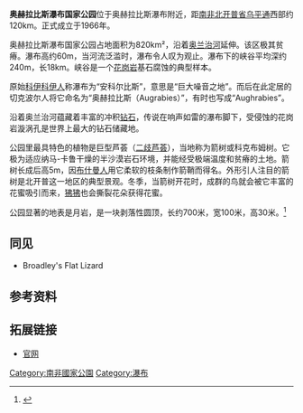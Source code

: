 {{Infobox protected area

| name = 奥赫拉比斯瀑布国家公园

| iucn_category = II

| photo = Augrabie, Waterfalls, South Africa.jpg

| photo_caption = 奥赫拉比斯瀑布

| photo_width =

| map = South Africa

| relief = 1

| map_caption = 公园的地理位置

| map_width =

| location = [[南非|南非]]，北开普

| nearest_city = [[乌平通|乌平通]]

| lat_d = 28

| lat_m = 35

| lat_s = 28

| lat_NS = S

| long_d = 20

| long_m = 20

| long_s = 18

| long_EW = E

| coords_ref =

| region = ZA-NC

| area = {{convert|820|km2|sqmi|abbr=on}}

| established = 1966

| visitation_num =

| visitation_year =

| governing_body = 南非国家公园

| world_heritage_site =

| url = http://www.sanparks.org/parks/augrabies/

}} 

'''奥赫拉比斯瀑布国家公园'''位于奥赫拉比斯瀑布附近，距[[南非|南非]][[北开普省|北开普省]][[乌平通|乌平通]]西部约120km。正式成立于1966年。

奥赫拉比斯瀑布国家公园占地面积为820km²，沿着[[奥兰治河|奥兰治河]]延伸。该区极其贫瘠。瀑布高约60m，当河流泛滥时，瀑布令人叹为观止。瀑布下的峡谷平均深约240m，长18km。峡谷是一个[[花岗岩|花岗岩]]基石腐蚀的典型样本。

原始[[科伊科伊人|科伊科伊人]]称瀑布为“安科尔比斯”，意思是“巨大噪音之地”。而后在此定居的切克波尔人将它命名为“奥赫拉比斯（Augrabies）”，有时也写成“Aughrabies”。

沿着奥兰治河蕴藏着丰富的冲积[[钻石|钻石]]，传说在响声如雷的瀑布脚下，受侵蚀的花岗岩漩涡孔是世界上最大的钻石储藏地。

公园里最具特色的植物是巨型芦荟（[[二歧芦荟|二歧芦荟]]），当地称为箭树或科克布姆树。它极为适应纳马-卡鲁干燥的半沙漠岩石环境，并能经受极端温度和贫瘠的土地。箭树长成后高5m，因[[布什曼人|布什曼人]]用它柔软的枝条制作箭鞘而得名。外形引人注目的箭树是北开普这一地区的典型景观。冬季，当箭树开花时，成群的鸟就会被它丰富的花蜜吸引而来，[[狒狒|狒狒]]也会撕裂花朵获得花蜜。

公园显著的地表是月岩，是一块剥落性圆顶，长约700米，宽100米，高30米。<ref name="koedoe40-2">{{cite journal|author=African Protected Area Conservation and Science|title=Popups on Moon Rock, Augrabies Falls National Park|journal=Koedoe|year=1997|volume=40|issue=2|pages=75–84|url=http://www.koedoe.co.za/index.php/koedoe/issue/view/22|accessdate=12 July 2010|issn=00756458|archive-date=2012-03-02|archive-url=https://web.archive.org/web/20120302214202/http://www.koedoe.co.za/index.php/koedoe/issue/view/22|dead-url=no}}</ref>

==同见==

*Broadley's Flat Lizard

 

==参考资料==

{{Reflist}}

 

==拓展链接==

{{commonscat-inline}}

* [http://www.sanparks.org/parks/augrabies/ 官网] {{Wayback|url=http://www.sanparks.org/parks/augrabies/ |date=20210220085849 }}

 

{{South African National Parks}}

 

 

[[Category:南非國家公園|Category:南非國家公園]]
[[Category:瀑布|Category:瀑布]]